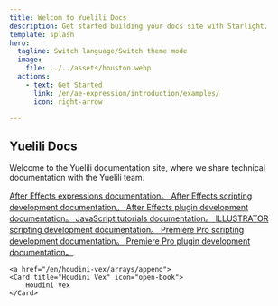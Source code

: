 ```yaml
---
title: Welcom to Yuelili Docs
description: Get started building your docs site with Starlight.
template: splash
hero:
  tagline: Switch language/Switch theme mode
  image:
    file: ../../assets/houston.webp
  actions:
    - text: Get Started
      link: /en/ae-expression/introduction/examples/
      icon: right-arrow

---
```



## Yuelili Docs

Welcome to the Yuelili documentation site, where we share technical documentation with the Yuelili team.


<CardGrid stagger>
<a href="/en/ae-expression/introduction/changelog">
	<Card title="AE Expression" icon="pencil">
		After Effects expressions documentation。
	</Card>
  </a>

  <a href="/en/ae-scripting/introduction/changelog">
	<Card title="AE Script" icon="add-document">
		After Effects scripting development documentation。
	</Card> 
  </a>

  <a href="/en/ae-plugin/intro/whats-new">
	<Card title="AE Plugin" icon="open-book">
		After Effects plugin development documentation。
	</Card> 
  </a>

  <a href="/en/javascript-tools/introduction/extendscript-overview">
	<Card title="JavaScript Tools" icon="open-book">
		JavaScript tutorials documentation。
	</Card> 
  </a>
    <a href="/EN/ai-scripting/introduction/whatisscripting">
	<Card title="AI Script" icon="add-document">
		ILLUSTRATOR  scripting development documentation。
	</Card> 
  </a>
  <a href="/EN/pr-scripting/introduction/extendscript-overview">
	<Card title="PR Scripting " icon="add-document">
		Premiere Pro scripting development documentation。
	</Card> 
  </a>
  <a href="/EN/pr-plugin/intro/what-premiere-plugins-do">
	<Card title="PR Plugin" icon="open-book">
		Premiere Pro plugin development documentation。
	</Card> 
  </a>

    <a href="/en/houdini-vex/arrays/append">
	<Card title="Houdini Vex" icon="open-book">
		Houdini Vex
	</Card> 
  </a>
</CardGrid>

